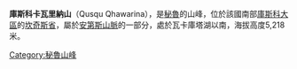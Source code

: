 {{Coord|14|2|20|S|71|5|55|W|display=title}}

'''庫斯科卡瓦里納山'''（Qusqu Qhawarina），是[[秘魯|秘魯]]的山峰，位於該國南部[[庫斯科大區|庫斯科大區]]的[[坎奇斯省|坎奇斯省]]，屬於[[安第斯山脈|安第斯山脈]]的一部分，處於瓦卡庫塔湖以南，海拔高度5,218米。

{{Peru-geo-stub}}
[[Category:秘魯山峰|Category:秘魯山峰]]